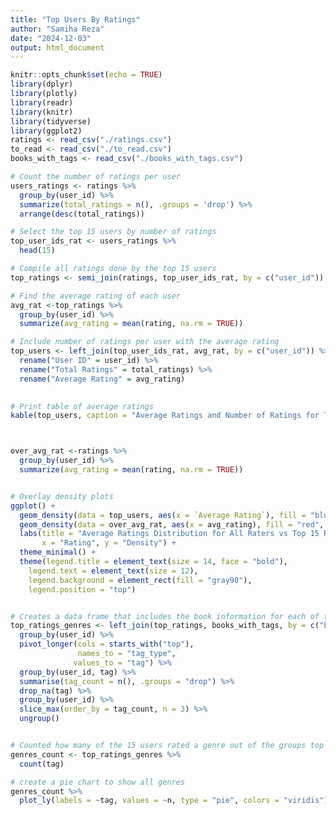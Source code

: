 ```yaml
---
title: "Top Users By Ratings"
author: "Samiha Reza"
date: "2024-12-03"
output: html_document
---
```


```r
knitr::opts_chunk$set(echo = TRUE)
library(dplyr)
library(plotly)
library(readr)
library(knitr)
library(tidyverse)
library(ggplot2)
ratings <- read_csv("./ratings.csv")
to_read <- read_csv("./to_read.csv")
books_with_tags <- read_csv("./books_with_tags.csv")
```

```r
# Count the number of ratings per user
users_ratings <- ratings %>%
  group_by(user_id) %>%
  summarize(total_ratings = n(), .groups = 'drop') %>%
  arrange(desc(total_ratings))

```

```r
# Select the top 15 users by number of ratings
top_user_ids_rat <- users_ratings %>%
  head(15)

# Compile all ratings done by the top 15 users
top_ratings <- semi_join(ratings, top_user_ids_rat, by = c("user_id"))

# Find the average rating of each user
avg_rat <-top_ratings %>%
  group_by(user_id) %>%  
  summarize(avg_rating = mean(rating, na.rm = TRUE))

# Include number of ratings per user with the average rating
top_users <- left_join(top_user_ids_rat, avg_rat, by = c("user_id")) %>%
  rename("User ID" = user_id) %>%
  rename("Total Ratings" = total_ratings) %>%
  rename("Average Rating" = avg_rating)

  
# Print table of average ratings
kable(top_users, caption = "Average Ratings and Number of Ratings for Top 15 Raters", align = "c")



over_avg_rat <-ratings %>%
  group_by(user_id) %>%  
  summarize(avg_rating = mean(rating, na.rm = TRUE))


# Overlay density plots
ggplot() +
  geom_density(data = top_users, aes(x = `Average Rating`), fill = "blue", alpha = 0.5) +
  geom_density(data = over_avg_rat, aes(x = avg_rating), fill = "red", alpha = 0.5) +
  labs(title = "Average Ratings Distribution for All Raters vs Top 15 Raters",
       x = "Rating", y = "Density") +
  theme_minimal() +
  theme(legend.title = element_text(size = 14, face = "bold"),
    legend.text = element_text(size = 12),
    legend.background = element_rect(fill = "gray90"),
    legend.position = "top")


# Creates a data frame that includes the book information for each of the ratings in top_ratings. Then found the three most rated genres for the top 15 users. 
top_ratings_genres <- left_join(top_ratings, books_with_tags, by = c("book_id")) %>%
  group_by(user_id) %>% 
  pivot_longer(cols = starts_with("top"),
               names_to = "tag_type",
              values_to = "tag") %>%
  group_by(user_id, tag) %>%
  summarise(tag_count = n(), .groups = "drop") %>%
  drop_na(tag) %>%
  group_by(user_id) %>%
  slice_max(order_by = tag_count, n = 3) %>%
  ungroup()


# Counted how many of the 15 users rated a genre out of the groups top three's
genres_count <- top_ratings_genres %>%
  count(tag)

```

```r
# create a pie chart to show all genres
genres_count %>%
  plot_ly(labels = ~tag, values = ~n, type = "pie", colors = "viridis")
  
```
  
